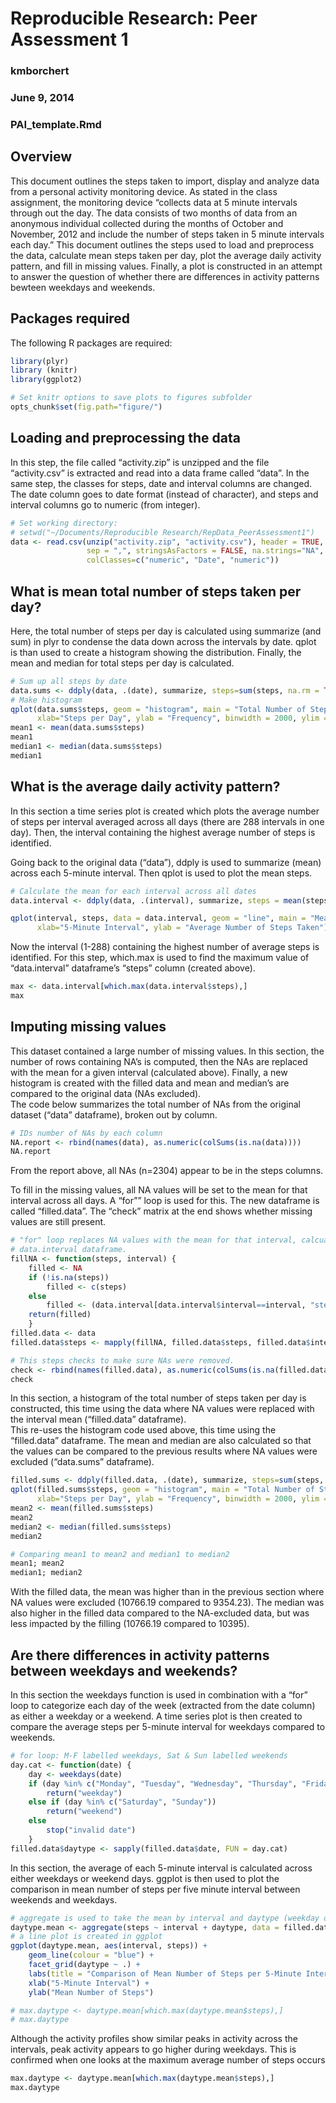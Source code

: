 # Reproducible Research: Peer Assessment 1
### kmborchert 
### June 9, 2014
### PAI_template.Rmd

## Overview
This document outlines the steps taken to import, display and analyze data from a 
personal activity monitoring device. As stated in the class assignment, the monitoring device 
"collects data at 5 minute intervals through out the day. The data consists of two 
months of data from an anonymous individual collected during the months of October 
and November, 2012 and include the number of steps taken in 5 minute intervals each 
day."  This document outlines the steps used to load and preprocess the data, calculate
mean steps taken per day, plot the average daily activity pattern, and fill in missing 
values. Finally, a plot is constructed in an attempt to answer the question of whether 
there are differences in activity patterns bewteen weekdays and weekends. 

## Packages required
The following R packages are required:
```r
library(plyr)
library (knitr)
library(ggplot2)
```

```r
# Set knitr options to save plots to figures subfolder
opts_chunk$set(fig.path="figure/")
```


## Loading and preprocessing the data
In this step, the file called "activity.zip" is unzipped and the file "activity.csv"
is extracted and read into a data frame called "data".  In the same step, the classes 
for steps, date and interval columns are changed.  The date column goes to date format 
(instead of character), and steps and interval columns go to numeric (from integer).

```r
# Set working directory:
# setwd("~/Documents/Reproducible Research/RepData_PeerAssessment1")
data <- read.csv(unzip("activity.zip", "activity.csv"), header = TRUE,
                 sep = ",", stringsAsFactors = FALSE, na.strings="NA",
                 colClasses=c("numeric", "Date", "numeric"))

```


## What is mean total number of steps taken per day?
Here, the total number of steps per day is calculated using summarize (and sum) 
in plyr to condense the data down across the intervals by date.  qplot is than used 
to create a histogram showing the distribution.  Finally, the mean and median for 
total steps per day is calculated.
```r
# Sum up all steps by date
data.sums <- ddply(data, .(date), summarize, steps=sum(steps, na.rm = TRUE))
# Make histogram
qplot(data.sums$steps, geom = "histogram", main = "Total Number of Steps per Day", 
      xlab="Steps per Day", ylab = "Frequency", binwidth = 2000, ylim = c(0, 25))
mean1 <- mean(data.sums$steps)
mean1
median1 <- median(data.sums$steps)
median1
```

## What is the average daily activity pattern?
In this section a time series plot is created which plots the average number of 
steps per interval averaged across all days (there are 288 intervals in one day).
Then, the interval containing the highest average number of steps is identified.  

Going back to the original data ("data"), ddply is used to summarize (mean) across 
each 5-minute interval.  Then qplot is used to plot the mean steps.
```r
# Calculate the mean for each interval across all dates
data.interval <- ddply(data, .(interval), summarize, steps = mean(steps, na.rm = TRUE))

qplot(interval, steps, data = data.interval, geom = "line", main = "Mean Number of Steps per Interval", 
      xlab="5-Minute Interval", ylab = "Average Number of Steps Taken")
```

Now the interval (1-288) containing the highest number of average steps is identified.
For this step, which.max is used to find the maximum value of "data.interval" dataframe's
"steps" column (created above).

```r
max <- data.interval[which.max(data.interval$steps),]
max
```


## Imputing missing values

This dataset contained a large number of missing values.  In this section, the number
of rows containing NA's is computed, then the NAs are replaced with the mean for a given
interval (calculated above).  Finally, a new histogram is created with the filled data
and mean and median's are compared to the original data (NAs excluded).  
The code below summarizes the total number of NAs from the original dataset
("data" dataframe), broken out by column.

```r
# IDs number of NAs by each column
NA.report <- rbind(names(data), as.numeric(colSums(is.na(data))))
NA.report

```
From the report above, all NAs (n=2304) appear to be in the steps columns.

To fill in the missing values, all NA values will be set to the mean for that interval
across all days.  A "for"" loop is used for this.  The new dataframe is called 
"filled.data". The "check" matrix at the end shows whether missing values are still present.

```r
# "for" loop replaces NA values with the mean for that interval, calcuated in the
# data.interval dataframe.
fillNA <- function(steps, interval) {
    filled <- NA
    if (!is.na(steps))
        filled <- c(steps)
    else
        filled <- (data.interval[data.interval$interval==interval, "steps"])
    return(filled)
    }
filled.data <- data
filled.data$steps <- mapply(fillNA, filled.data$steps, filled.data$interval)

# This steps checks to make sure NAs were removed.
check <- rbind(names(filled.data), as.numeric(colSums(is.na(filled.data))))
check

```

In this section, a histogram of the total number of steps taken per day is constructed,
this time using the data where NA values were replaced with the interval mean ("filled.data"
dataframe).  
This re-uses the histogram code used above, this time using the "filled.data" dataframe. 
The mean and median are also calculated so that the values can be compared to the 
previous results where NA values were excluded ("data.sums" dataframe).

```r
filled.sums <- ddply(filled.data, .(date), summarize, steps=sum(steps, na.rm = FALSE))
qplot(filled.sums$steps, geom = "histogram", main = "Total Number of Steps per Day", 
      xlab="Steps per Day", ylab = "Frequency", binwidth = 2000, ylim = c(0, 25))
mean2 <- mean(filled.sums$steps)
mean2
median2 <- median(filled.sums$steps)
median2

# Comparing mean1 to mean2 and median1 to median2
mean1; mean2
median1; median2
```

With the filled data, the mean was higher than in the previous section where NA
values were excluded (10766.19 compared to 9354.23).  The median was also higher 
in the filled data compared to the NA-excluded data, but was less impacted by the 
filling (10766.19 compared to 10395).  

## Are there differences in activity patterns between weekdays and weekends?

In this section the weekdays function is used in combination with a "for" loop to
categorize each day of the week (extracted from the date column) as either a weekday
or a weekend.  A time series plot is then created to compare the average steps per
5-minute interval for weekdays compared to weekends.
```r
# for loop: M-F labelled weekdays, Sat & Sun labelled weekends
day.cat <- function(date) {
    day <- weekdays(date)
    if (day %in% c("Monday", "Tuesday", "Wednesday", "Thursday", "Friday"))
        return("weekday")
    else if (day %in% c("Saturday", "Sunday"))
        return("weekend")
    else
        stop("invalid date")
    }
filled.data$daytype <- sapply(filled.data$date, FUN = day.cat)
```

In this section, the average of each 5-minute interval is calculated across either 
weekdays or weekend days.  ggplot is then used to plot the comparison in mean number
of steps per five minute interval between weekends and weekdays.
```r
# aggregate is used to take the mean by interval and daytype (weekday or weekend)
daytype.mean <- aggregate(steps ~ interval + daytype, data = filled.data, FUN = "mean")
# a line plot is created in ggplot
ggplot(daytype.mean, aes(interval, steps)) + 
    geom_line(colour = "blue") + 
    facet_grid(daytype ~ .) +
    labs(title = "Comparison of Mean Number of Steps per 5-Minute Interval\n for Weekdays vs. Weekends") +
    xlab("5-Minute Interval") + 
    ylab("Mean Number of Steps")

# max.daytype <- daytype.mean[which.max(daytype.mean$steps),]
# max.daytype
```


Although the activity profiles show similar peaks in activity across the intervals,
peak activity appears to go higher during weekdays.  This is confirmed when one looks
at the maximum average number of steps occurs

```r
max.daytype <- daytype.mean[which.max(daytype.mean$steps),]
max.daytype
```

